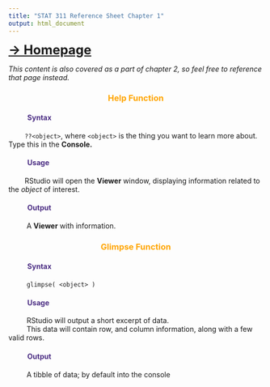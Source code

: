 ```yaml
---
title: "STAT 311 Reference Sheet Chapter 1"
output: html_document
---
```

<style>

        /* Header colors for sections */
        h3 {
            color: orange;
            text-align: center;
        }
        
        h4 {
            color: #4B2D83;
            font-weight: bold;
            margin-left: 20px;
        }

    </style>

<div>  
  <a href="https://t3rra-byt3.github.io/" style="font-weight: bold; font-size: 1.8em;">-> Homepage</a>


  <p> <i> This content is also covered as a part of chapter 2, so feel free to reference
  that page instead. </i> </p>

  <h3> Help Function </h3>
  <h4>&emsp; Syntax </h4>
  <p> 
     &emsp;  &emsp;```??<object>```, where ```<object>```
    is the thing you want to learn more about. Type this in the <b>Console.</b>
  </p>
  <h4>&emsp; Usage</h4>
  <p>
    &emsp;&emsp; RStudio will open the <b>Viewer</b> window, displaying 
    information related to the <i>object</i> of interest.
  </p>
  <h4> &emsp; Output </h4>
  <p>
    &emsp; &emsp; A <b>Viewer</b> with information.

  <h3> Glimpse Function </h3>
  <h4> &emsp; Syntax </h4>
  <p>
    &emsp;  &emsp; ```glimpse( <object> )```
  </p>
  
  <h4>  &emsp; Usage </h4>
  <p>
    &emsp; &emsp; RStudio will output a short excerpt of data. <br>
    &emsp; &emsp; This data will contain row, and column information, along            with a few valid rows.
  </p>
  <h4> &emsp; Output </h4>
  <p>
    &emsp; &emsp; A tibble of data; by default into the console<br>
  </p>



</div>
